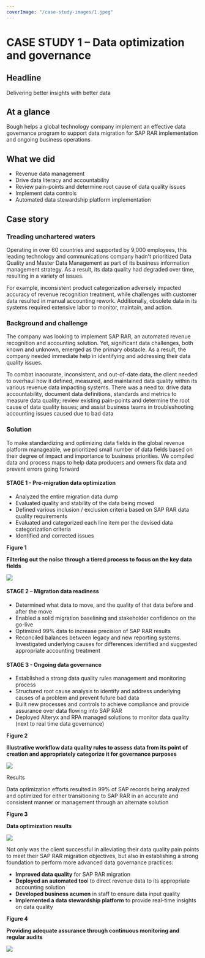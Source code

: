 ```yaml
---
coverImage: "/case-study-images/1.jpeg"
---
```

# **CASE STUDY 1 – Data optimization and governance**

## Headline

Delivering better insights with better data

## At a glance

Bough helps a global technology company implement an effective data governance program to support data migration for SAP RAR implementation and ongoing business operations

## What we did

* Revenue data management
* Drive data literacy and accountability
* Review pain-points and determine root cause of data quality issues
* Implement data controls
* Automated data stewardship platform implementation

## Case story

### Treading unchartered waters

Operating in over 60 countries and supported by 9,000 employees, this leading technology and communications company hadn't prioritized Data Quality and Master Data Management as part of its business information management strategy. As a result, its data quality had degraded over time, resulting in a variety of issues.

For example, inconsistent product categorization adversely impacted accuracy of revenue recognition treatment, while challenges with customer data resulted in manual accounting rework. Additionally, obsolete data in its systems required extensive labor to monitor, maintain, and action.

### Background and challenge

The company was looking to implement SAP RAR, an automated revenue recognition and accounting solution. Yet, significant data challenges, both known and unknown, emerged as the primary obstacle. As a result, the company needed immediate help in identifying and addressing their data quality issues.

To combat inaccurate, inconsistent, and out-of-date data, the client needed to overhaul how it defined, measured, and maintained data quality within its various revenue data impacting systems. There was a need to: drive data accountability, document data definitions, standards and metrics to measure data quality; review existing pain-points and determine the root cause of data quality issues; and assist business teams in troubleshooting accounting issues caused due to bad data

### Solution

To make standardizing and optimizing data fields in the global revenue platform manageable, we prioritized small number of data fields based on their degree of impact and importance to business priorities. We compiled data and process maps to help data producers and owners fix data and prevent errors going forward

#### STAGE 1 - Pre-migration data optimization

* Analyzed the entire migration data dump
* Evaluated quality and stability of the data being moved
* Defined various inclusion / exclusion criteria based on SAP RAR data quality requirements
* Evaluated and categorized each line item per the devised data categorization criteria
* Identified and corrected issues

**Figure 1**

**Filtering out the noise through a tiered process to focus on the key data fields**

![](/content/case-studies/images/CS1/0.jpg)

#### STAGE 2 – Migration data readiness

* Determined what data to move, and the quality of that data before and after the move
* Enabled a solid migration baselining and stakeholder confidence on the go-live
* Optimized 99% data to increase precision of SAP RAR results
* Reconciled balances between legacy and new reporting systems. Investigated underlying causes for differences identified and suggested appropriate accounting treatment

#### STAGE 3 - Ongoing data governance

* Established a strong data quality rules management and monitoring process
* Structured root cause analysis to identify and address underlying causes of a problem and prevent future bad data
* Built new processes and controls to achieve compliance and provide assurance over data flowing into SAP RAR
* Deployed Alteryx and RPA managed solutions to monitor data quality (next to real time data governance)

**Figure 2**

**Illustrative workflow data quality rules to assess data from its point of creation and appropriately categorize it for governance purposes**

![](/content/case-studies/images/CS1/1.jpg)

Results

Data optimization efforts resulted in 99% of SAP records being analyzed and optimized for either transitioning to SAP RAR in an accurate and consistent manner or management through an alternate solution

**Figure 3**

**Data optimization results**

**![](/content/case-studies/images/CS1/2.jpg)**

Not only was the client successful in alleviating their data quality pain points to meet their SAP RAR migration objectives, but also in establishing a strong foundation to perform more advanced data governance practices:

* **Improved data quality** for SAP RAR migration
* **Deployed an automated too**l to direct revenue data to its appropriate accounting solution
* **Developed business acumen** in staff to ensure data input quality
* **Implemented a data stewardship platform** to provide real-time insights on data quality

**Figure 4**

**Providing adequate assurance through continuous monitoring and regular audits**

![](/content/case-studies/images/CS1/3.jpg)
